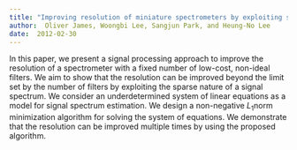 ```yaml
---
title: "Improving resolution of miniature spectrometers by exploiting sparse nature of signals" 
author:  Oliver James, Woongbi Lee, Sangjun Park, and Heung-No Lee 
date:  2012-02-30 
---
```


In this paper, we present a signal processing approach to improve the resolution of a spectrometer with a fixed number of low-cost, non-ideal filters. We aim to show that the resolution can be improved beyond the limit set by the number of filters by exploiting the sparse nature of a signal spectrum. We consider an underdetermined system of linear equations as a model for signal spectrum estimation. We design a non-negative $L_1$norm minimization algorithm for solving the system of equations. We demonstrate that the resolution can be improved multiple times by using the proposed algorithm.
